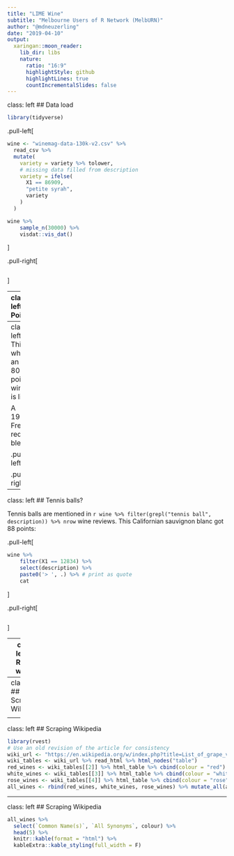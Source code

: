```yaml
---
title: "LIME Wine"
subtitle: "Melbourne Users of R Network (MelbURN)"
author: "@mdneuzerling"
date: "2019-04-10"
output:
  xaringan::moon_reader:
    lib_dir: libs
    nature:
      ratio: "16:9"
      highlightStyle: github
      highlightLines: true
      countIncrementalSlides: false
---
```

class: left
## Data load

```r
library(tidyverse)
```

.pull-left[
```r
wine <- "winemag-data-130k-v2.csv" %>% 
  read_csv %>%
  mutate(
    variety = variety %>% tolower,
    # missing data filled from description
    variety = ifelse(
      X1 == 86909, 
      "petite syrah", 
      variety
    ) 
  )
```

```r
wine %>% 
    sample_n(30000) %>% 
    visdat::vis_dat()
```
]

.pull-right[
```r
```
]

---
class: left
## Points

.pull-left[
Wine is rated from 80 to 100 *points*:

```r
red_wine_colour <- "#59121C"
white_wine_colour <- "#EADB9F"
rose_wine_colour <- "#F5C0A2"
wine_colours <- c(
  "red" = red_wine_colour, 
  "white" = white_wine_colour, 
  "rose" = rose_wine_colour
)

wine %>% ggplot(aes(x = points)) + 
  geom_histogram(
    bins = nrow(wine %>% distinct(points)),
    colour = white_wine_colour,
    fill = red_wine_colour
  )
```

Thanks to Deanna Neuzerling for the colour scheme!
]

.pull-right[
```r
```
]

---
class: left
## This is what an 80-point wine is like

A 1998 French red blend:

.pull-left[
```r
wine %>% 
    filter(X1 == 11086) %>% 
    select(description) %>% 
    paste0('> ', .) %>% # print as quote
    cat
```
]

.pull-right[
```r
```
]

---
class: left
## Tennis balls?

Tennis balls are mentioned in `r wine %>% filter(grepl("tennis ball", description)) %>% nrow` wine reviews. This Californian sauvignon blanc got 88 points:

.pull-left[
```r
wine %>% 
    filter(X1 == 12834) %>% 
    select(description) %>% 
    paste0('> ', .) %>% # print as quote
    cat
```
]

.pull-right[
```r
```
]

---
class: left
## Red or white?

I like red wine. I don't like white wine.

<center>
<img src="wine-tasting-notes.jpg" alt="The top half of a page of wine tasting notes. The white wines are noted as tasting white. There are no notes for the red wines." style="width: 55%; height: 55%;"></img>
</center>

---
class: left
## Scraping Wikipedia

<center>
<img src="wine-table.png" alt="A screenshot of a table on Wikipedia. The visible columns are the common name of the grape, the synonyms of the grape, and the country of origin. Some of the grapes have a large number of synonyms." style="width: 70%; height: 70%;"></img>
</center>

---
class: left
## Scraping Wikipedia

```r
library(rvest)
# Use an old revision of the article for consistency
wiki_url <- "https://en.wikipedia.org/w/index.php?title=List_of_grape_varieties&oldid=847983339"
wiki_tables <- wiki_url %>% read_html %>% html_nodes("table")
red_wines <- wiki_tables[[2]] %>% html_table %>% cbind(colour = "red")
white_wines <- wiki_tables[[3]] %>% html_table %>% cbind(colour = "white")
rose_wines <- wiki_tables[[4]] %>% html_table %>% cbind(colour = "rose")
all_wines <- rbind(red_wines, white_wines, rose_wines) %>% mutate_all(as.character)
```    

---
class: left
## Scraping Wikipedia
```r
all_wines %>% 
  select(`Common Name(s)`, `All Synonyms`, colour) %>% 
  head(5) %>% 
  knitr::kable(format = "html") %>% 
  kableExtra::kable_styling(full_width = F)
```